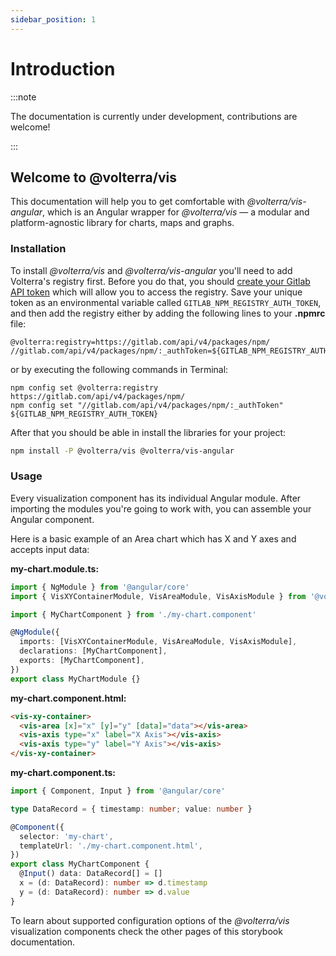 ```yaml
---
sidebar_position: 1
---
```


# Introduction

:::note

The documentation is currently under development, contributions are welcome!

:::

## Welcome to @volterra/vis

This documentation will help you to get comfortable with *@volterra/vis-angular*, which is an Angular wrapper for
*@volterra/vis* — a modular and platform-agnostic library for charts, maps and graphs.

### Installation
To install *@volterra/vis* and *@volterra/vis-angular* you'll need to add Volterra's registry first.
Before you do that, you should [create your Gitlab API token](https://gitlab.com/volterra/ves.io/stellar/-/wikis/NPM-SETUP:-Create-auth-token)
which will allow you to access the registry. Save your unique token as an environmental variable called `GITLAB_NPM_REGISTRY_AUTH_TOKEN`,
and then add the registry either by adding the following lines to your **.npmrc** file:

```
@volterra:registry=https://gitlab.com/api/v4/packages/npm/
//gitlab.com/api/v4/packages/npm/:_authToken=${GITLAB_NPM_REGISTRY_AUTH_TOKEN}
```
or by executing the following commands in Terminal:
```
npm config set @volterra:registry https://gitlab.com/api/v4/packages/npm/
npm config set "//gitlab.com/api/v4/packages/npm/:_authToken" ${GITLAB_NPM_REGISTRY_AUTH_TOKEN}
```

After that you should be able in install the libraries for your project:
```bash
npm install -P @volterra/vis @volterra/vis-angular
```

### Usage
Every visualization component has its individual Angular module. After importing the modules you're going to work with,
you can assemble your Angular component.

Here is a basic example of an Area chart which has X and Y axes and accepts input data:

**my-chart.module.ts:**
```typescript
import { NgModule } from '@angular/core'
import { VisXYContainerModule, VisAreaModule, VisAxisModule } from '@volterra/vis-angular'

import { MyChartComponent } from './my-chart.component'

@NgModule({
  imports: [VisXYContainerModule, VisAreaModule, VisAxisModule],
  declarations: [MyChartComponent],
  exports: [MyChartComponent],
})
export class MyChartModule {}
```

**my-chart.component.html:**
```html
<vis-xy-container>
  <vis-area [x]="x" [y]="y" [data]="data"></vis-area>
  <vis-axis type="x" label="X Axis"></vis-axis>
  <vis-axis type="y" label="Y Axis"></vis-axis>
</vis-xy-container>
```

**my-chart.component.ts:**
```typescript
import { Component, Input } from '@angular/core'

type DataRecord = { timestamp: number; value: number }

@Component({
  selector: 'my-chart',
  templateUrl: './my-chart.component.html',
})
export class MyChartComponent {
  @Input() data: DataRecord[] = []
  x = (d: DataRecord): number => d.timestamp
  y = (d: DataRecord): number => d.value
}
```
To learn about supported configuration options of the *@volterra/vis* visualization components check the other pages of this storybook documentation.

